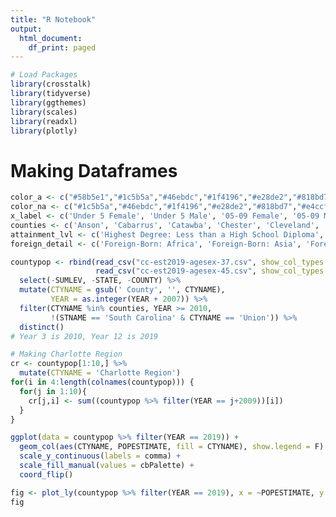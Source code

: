 ```yaml
---
title: "R Notebook"
output:
  html_document:
    df_print: paged
---
```




```r
# Load Packages
library(crosstalk)
library(tidyverse)
library(ggthemes)
library(scales)
library(readxl)
library(plotly)
```


# Making Dataframes
```r
color_a <- c("#58b5e1","#1c5b5a","#46ebdc","#1f4196","#e28de2","#818bd7","#e4ccf1","#82185f","#f849b6","#000000","#5e34bc","#b7d165","#30d52e","#ff5357")
color_na <- c("#1c5b5a","#46ebdc","#1f4196","#e28de2","#818bd7","#e4ccf1","#82185f","#f849b6","#000000","#5e34bc","#b7d165","#30d52e","#ff5357")
x_label <- c('Under 5 Female', 'Under 5 Male', '05-09 Female', '05-09 Male', '10-14 Female', '10-14 Male', '15-19 Female', '15-19 Male', '20-24 Female', '20-24 Male', '25-29 Female', '25-29 Male', '30-34 Female', '30-34 Male', '35-39 Female', '35-39 Male', '40-44 Female', '40-44 Male', '45-49 Female', '45-49 Male', '50-54 Female', '50-54 Male', '55-59 Female', '55-59 Male', '60-64 Female', '60-64 Male', '65-69 Female', '65-69 Male', '70-74 Female', '70-74 Male', '75-79 Female', '75-79 Male', '80-84 Female', '80-84 Male', '85 and over Female', '85 and over Male')
counties <- c('Anson', 'Cabarrus', 'Catawba', 'Chester', 'Cleveland', 'Gaston', 'Iredell', 'Lancaster', 'Lincoln', 'Mecklenburg', 'Rowan', 'Stanly', 'Union', 'York')
attainment_lvl <- c('Highest Degree: Less than a High School Diploma', 'Highest Degree: High School Diploma', 'Highest Degree: Some College, No Degree', "Highest Degree: Associate's Degree", "Highest Degree: Bachelor's Degree", "Highest Degree: Graduate or Professional Degree")
foreign_detail <- c('Foreign-Born: Africa', 'Foreign-Born: Asia', 'Foreign-Born: Europe', 'Foreign-Born: Latin America', 'Place of Birth Total')

countypop <- rbind(read_csv("cc-est2019-agesex-37.csv", show_col_types = F),
                   read_csv("cc-est2019-agesex-45.csv", show_col_types = F)) %>%
  select(-SUMLEV, -STATE, -COUNTY) %>%
  mutate(CTYNAME = gsub(' County', '', CTYNAME),
         YEAR = as.integer(YEAR + 2007)) %>%
  filter(CTYNAME %in% counties, YEAR >= 2010,
         !(STNAME == 'South Carolina' & CTYNAME == 'Union')) %>%
  distinct()
# Year 3 is 2010, Year 12 is 2019

# Making Charlotte Region
cr <- countypop[1:10,] %>%
  mutate(CTYNAME = 'Charlotte Region')
for(i in 4:length(colnames(countypop))) {
  for(j in 1:10){
    cr[j,i] <- sum((countypop %>% filter(YEAR == j+2009))[i])
  }
}
```

```r
ggplot(data = countypop %>% filter(YEAR == 2019)) +
  geom_col(aes(CTYNAME, POPESTIMATE, fill = CTYNAME), show.legend = F) +
  scale_y_continuous(labels = comma) +
  scale_fill_manual(values = cbPalette) +
  coord_flip()
```

```r
fig <- plot_ly(countypop %>% filter(YEAR == 2019), x = ~POPESTIMATE, y = ~CTYNAME, type = 'bar', color = ~CTYNAME, colors = color_a, orientation = 'h')
fig
```


